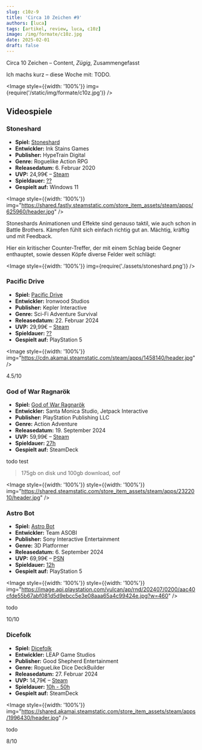 ```yaml
---
slug: c10z-9
title: 'Circa 10 Zeichen #9'
authors: [luca]
tags: [artikel, review, luca, c10z]
image: /img/formate/c10z.jpg
date: 2025-02-01
draft: false
---
```



Circa 10 Zeichen – Content, _Zügig_, Zusammengefasst

Ich machs kurz – diese Woche mit: TODO.

<Image style={{width: '100%'}} img={require('/static/img/formate/c10z.jpg')} />

<!--truncate-->

## Videospiele

### Stoneshard

- **Spiel:** [Stoneshard](https://store.steampowered.com/app/625960/Stoneshard/)
- **Entwickler:** Ink Stains Games
- **Publisher:** HypeTrain Digital
- **Genre:** Roguelike Action RPG
- **Releasedatum:** 6. Februar 2020
- **UVP:** 24,99€ – [Steam](https://store.steampowered.com/app/625960/Stoneshard/)
- **Spieldauer:** [??](https://howlongtobeat.com/game/75217)
- **Gespielt auf:** Windows 11

<Image style={{width: '100%'}} img="https://shared.fastly.steamstatic.com/store_item_assets/steam/apps/625960/header.jpg" />

Stoneshards Animationen und Effekte sind genauso taktil, wie auch schon in Battle Brothers.
Kämpfen fühlt sich einfach richtig gut an.
Mächtig, kräftig und mit Feedback.

Hier ein kritischer Counter-Treffer, der mit einem Schlag beide Gegner enthauptet, sowie dessen Köpfe diverse Felder weit schlägt:

<Image style={{width: '100%'}} img={require('./assets/stoneshard.png')} />


### Pacific Drive

- **Spiel:** [Pacific Drive](https://store.steampowered.com/app/1458140/Pacific_Drive/)
- **Entwickler:** Ironwood Studios
- **Publisher:** Kepler Interactive
- **Genre:** Sci-Fi Adventure Survival
- **Releasedatum:** 22. Februar 2024
- **UVP:** 29,99€ – [Steam](https://store.steampowered.com/app/1458140/Pacific_Drive/)
- **Spieldauer:** [??](https://howlongtobeat.com/game/113597)
- **Gespielt auf:** PlayStation 5

<Image style={{width: '100%'}} img="https://cdn.akamai.steamstatic.com/steam/apps/1458140/header.jpg" />

4.5/10

### God of War Ragnarök

- **Spiel:** [God of War Ragnarök](https://store.steampowered.com/app/2322010/God_of_War_Ragnark/)
- **Entwickler:** Santa Monica Studio, Jetpack Interactive
- **Publisher:** PlayStation Publishing LLC
- **Genre:** Action Adventure
- **Releasedatum:** 19. September 2024
- **UVP:** 59,99€ – [Steam](https://store.steampowered.com/app/2322010/God_of_War_Ragnark/)
- **Spieldauer:** [27h](https://howlongtobeat.com/game/83146)
- **Gespielt auf:** SteamDeck

todo test

> 175gb on disk und 100gb download, oof

<Image style={{width: '100%'}} style={{width: '100%'}}
       img="https://shared.steamstatic.com/store_item_assets/steam/apps/2322010/header.jpg" />

### Astro Bot

- **Spiel:** [Astro Bot](https://store.playstation.com/de-de/product/EP9000-PPSA21567_00-0000000000000000)
- **Entwickler:** Team ASOBI
- **Publisher:** Sony Interactive Entertainment
- **Genre:** 3D Platformer
- **Releasedatum:** 6. September 2024
- **UVP:** 69,99€ – [PSN](https://store.playstation.com/de-de/product/EP9000-PPSA21567_00-0000000000000000)
- **Spieldauer:** [12h](https://howlongtobeat.com/game/151301)
- **Gespielt auf:** PlayStation 5

<Image style={{width: '100%'}} style={{width: '100%'}}
       img="https://image.api.playstation.com/vulcan/ap/rnd/202407/0200/aac40cfde55b67abf081d5d9ebcc5e3e08aaa65a4c99424e.jpg?w=460" />

todo

10/10

### Dicefolk

- **Spiel:** [Dicefolk](https://store.steampowered.com/app/1996430/Dicefolk/)
- **Entwickler:** LEAP Game Studios
- **Publisher:** Good Shepherd Entertainment
- **Genre:** RogueLike Dice DeckBuilder
- **Releasedatum:** 27. Februar 2024
- **UVP:** 14,79€ – [Steam](https://store.steampowered.com/app/1996430/Dicefolk/)
- **Spieldauer:** [10h - 50h](https://howlongtobeat.com/game/132289)
- **Gespielt auf:** SteamDeck

<Image style={{width: '100%'}}
       img="https://shared.akamai.steamstatic.com/store_item_assets/steam/apps/1996430/header.jpg" />

todo

8/10
